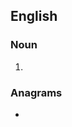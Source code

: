 ==English==

===Noun===
{{en-noun|-}}

# {{alternative spelling of|laumontite|lang=en}}

===Anagrams===
* {{anagrams|en|emulation}}